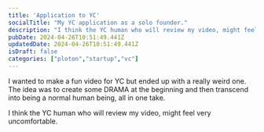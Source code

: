 ```yaml
---
title: 'Application to YC'
socialTitle: "My YC application as a solo founder."
description: "I think the YC human who will review my video, might feel very uncomfortable."
pubDate: 2024-04-26T10:51:49.441Z
updatedDate: 2024-04-26T10:51:49.441Z
isDraft: false
categories: ["ploton","startup","vc"]
---
```



I wanted to make a fun video for YC but ended up with a really weird one. 
The idea was to create some DRAMA at the beginning and then transcend into being a normal human being, all in one take.

I think the YC human who will review my video, might feel very uncomfortable.

<YouTube videoCode='ox7IaeAvyrQ' title='My YC(S24) application as a solo founder'/>